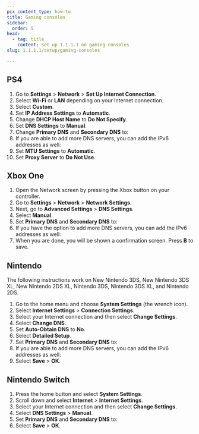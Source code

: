 ```yaml
---
pcx_content_type: how-to
title: Gaming consoles
sidebar:
  order: 5
head:
  - tag: title
    content: Set up 1.1.1.1 on gaming consoles
slug: 1.1.1.1/setup/gaming-consoles

---
```



## PS4

1. Go to **Settings** > **Network** > **Set Up Internet Connection**.
2. Select **Wi-Fi** or **LAN** depending on your Internet connection.
3. Select **Custom**.
4. Set **IP Address Settings** to **Automatic**.
5. Change **DHCP Host Name** to **Do Not Specify**.
6. Set **DNS Settings** to **Manual**.
7. Change **Primary DNS** and **Secondary DNS** to: <Render file="ipv4" />
8. If you are able to add more DNS servers, you can add the IPv6 addresses as well: <Render file="ipv6" />
9. Set **MTU Settings** to **Automatic**.
10. Set **Proxy Server** to **Do Not Use**.

## Xbox One

1. Open the Network screen by pressing the Xbox button on your controller.
2. Go to **Settings** > **Network** > **Network Settings**.
3. Next, go to **Advanced Settings** > **DNS Settings**.
4. Select **Manual**.
5. Set **Primary DNS** and **Secondary DNS** to: <Render file="ipv4" />
6. If you have the option to add more DNS servers, you can add the IPv6 addresses as well: <Render file="ipv6" />
7. When you are done, you will be shown a confirmation screen. Press **B** to save.

## Nintendo

The following instructions work on New Nintendo 3DS, New Nintendo 3DS XL, New Nintendo 2DS XL, Nintendo 3DS, Nintendo 3DS XL, and Nintendo 2DS.

1. Go to the home menu and choose **System Settings** (the wrench icon).
2. Select **Internet Settings** > **Connection Settings**.
3. Select your Internet connection and then select **Change Settings**.
4. Select **Change DNS**.
5. Set **Auto-Obtain DNS** to **No**.
6. Select **Detailed Setup**.
7. Set **Primary DNS** and **Secondary DNS** to: <Render file="ipv4" />
8. If you are able to add more DNS servers, you can add the IPv6 addresses as well: <Render file="ipv6" />
9. Select **Save** > **OK**.

## Nintendo Switch

1. Press the home button and select **System Settings**.
2. Scroll down and select **Internet** > **Internet Settings**.
3. Select your Internet connection and then select **Change Settings**.
4. Select **DNS Settings** > **Manual**.
5. Set **Primary DNS** and **Secondary DNS** to: <Render file="ipv4" />
6. Select **Save** > **OK**.
